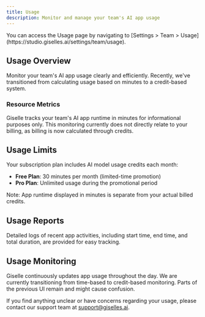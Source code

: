 ```yaml
---
title: Usage
description: Monitor and manage your team's AI app usage
---
```


<Info>
You can access the Usage page by navigating to [Settings > Team > Usage](https://studio.giselles.ai/settings/team/usage).
</Info>

## Usage Overview

Monitor your team's AI app usage clearly and efficiently. Recently, we've transitioned from calculating usage based on minutes to a credit-based system.

### Resource Metrics

Giselle tracks your team's AI app runtime in minutes for informational purposes only. This monitoring currently does not directly relate to your billing, as billing is now calculated through credits.

## Usage Limits

Your subscription plan includes AI model usage credits each month:

- **Free Plan**: 30 minutes per month (limited-time promotion)
- **Pro Plan**: Unlimited usage during the promotional period

Note: App runtime displayed in minutes is separate from your actual billed credits.

## Usage Reports

Detailed logs of recent app activities, including start time, end time, and total duration, are provided for easy tracking.

## Usage Monitoring

<Warning>
Giselle continuously updates app usage throughout the day. We are currently transitioning from time-based to credit-based monitoring. Parts of the previous UI remain and might cause confusion.
</Warning>



If you find anything unclear or have concerns regarding your usage, please contact our support team at support@giselles.ai.

